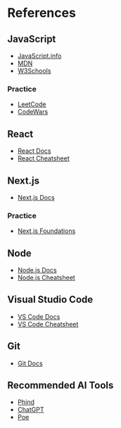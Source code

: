 # References

## JavaScript

- [JavaScript.info](https://javascript.info/)
- [MDN](https://developer.mozilla.org/en-US/docs/Web/JavaScript)
- [W3Schools](https://www.w3schools.com/js/default.asp)

### Practice

- [LeetCode](https://leetcode.com/problemset/all/)
- [CodeWars](https://www.codewars.com/)

## React

- [React Docs](https://react.dev/learn)
- [React Cheatsheet](https://devhints.io/react)

## Next.js

- [Next.js Docs](https://nextjs.org/docs/app)

### Practice

- [Next.js Foundations](https://nextjs.org/learn/foundations/about-nextjs)

## Node

- [Node.js Docs](https://nodejs.org/en/docs/)
- [Node.js Cheatsheet](https://devhints.io/nodejs)

## Visual Studio Code

- [VS Code Docs](https://code.visualstudio.com/docs)
- [VS Code Cheatsheet](https://code.visualstudio.com/shortcuts/keyboard-shortcuts-windows.pdf)

## Git

- [Git Docs](https://git-scm.com/doc)

## Recommended AI Tools

- [Phind](https://phind.com)
- [ChatGPT](https://chat.openai.com)
- [Poe](https://poe.com/)
